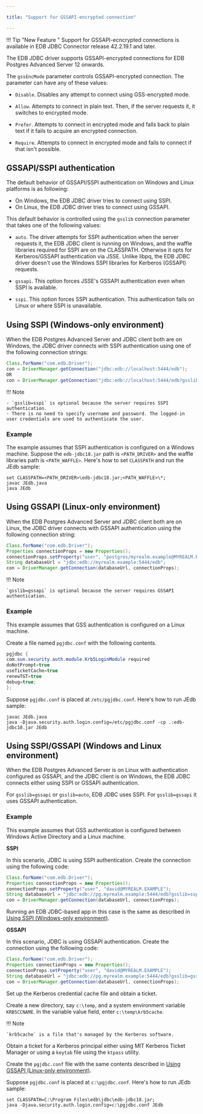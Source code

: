 ```yaml
---

title: "Support for GSSAPI-encrypted connection"

---
```


<div id="support_for_gssapi_encrypted_connection" class="registered_link"></div>

!!! Tip "New Feature "
    Support for GSSAPI-ecncrypted connections is available in EDB JDBC Connector release 42.2.19.1 and later.

The EDB JDBC driver supports GSSAPI-encrypted connections for EDB Postgres Advanced Server 12 onwards.  

The `gssEncMode` parameter controls GSSAPI-encrypted connection. The parameter can have any of these values:

- `Disable`. Disables any attempt to connect using GSS-encrypted mode.

- `Allow`. Attempts to connect in plain text. Then, if the server requests it, it switches to encrypted mode.

- `Prefer`. Attempts to connect in encrypted mode and falls back to plain text if it fails to acquire an encrypted connection.

- `Require`. Attempts to connect in encrypted mode and fails to connect if that isn't possible.

## GSSAPI/SSPI authentication

The default behavior of GSSAPI/SSPI authentication on Windows and Linux platforms is as following:

- On Windows, the EDB JDBC driver tries to connect using SSPI.
- On Linux, the EDB JDBC driver tries to connect using GSSAPI.

This default behavior is controlled using the `gsslib` connection parameter that takes one of the following values: 

- `auto`. The driver attempts for SSPI authentication when the server requests it, the EDB JDBC client is running on Windows, and the waffle libraries required for SSPI are on the CLASSPATH. Otherwise it opts for Kerberos/GSSAPI authentication via JSSE. Unlike libpq, the EDB JDBC driver doesn't use the Windows SSPI libraries for Kerberos (GSSAPI) requests.

- `gssapi`. This option forces JSSE's GSSAPI authentication even when SSPI is available.

- `sspi`. This option forces SSPI authentication. This authentication fails on Linux or where SSPI is unavailable.

## Using SSPI (Windows-only environment)

When the EDB Postgres Advanced Server and JDBC client both are on Windows, the JDBC driver connects with SSPI authentication using one of the following connection strings:

```java
Class.forName("com.edb.Driver"); 
con = DriverManager.getConnection("jdbc:edb://localhost:5444/edb");
OR
con = DriverManager.getConnection("jdbc:edb://localhost:5444/edb?gsslib=sspi"); 
```

!!! Note 

    - `gsslib=sspi` is optional because the server requires SSPI authentication. 
    - There is no need to specify username and password. The logged-in user credentials are used to authenticate the user.

### Example

The example assumes that SSPI authentication is configured on a Windows machine. Suppose the `edb-jdbc18.jar` path is `<PATH_DRIVER>` and the waffle libraries path is `<PATH_WAFFLE>`. Here's how to set `CLASSPATH` and run the JEdb sample:

```shell
set CLASSPATH=<PATH_DRIVER>\edb-jdbc18.jar;<PATH_WAFFLE>\*;
javac JEdb.java
java JEdb
```

## Using GSSAPI (Linux-only environment)

When the EDB Postgres Advanced Server and JDBC client both are on Linux, the JDBC driver connects with GSSAPI authentication using the following connection string:

```java
Class.forName("com.edb.Driver");
Properties connectionProps = new Properties();
connectionProps.setProperty("user", "postgres/myrealm.example@MYREALM.EXAMPLE");
String databaseUrl = "jdbc:edb://myrealm.example:5444/edb";
con = DriverManager.getConnection(databaseUrl, connectionProps);
```

!!! Note

    `gsslib=gssapi` is optional because the server requires GSSAPI authentication. 

### Example

This example assumes that GSS authentication is configured on a Linux machine.

Create a file named `pgjdbc.conf` with the following contents.

```java
pgjdbc {
com.sun.security.auth.module.Krb5LoginModule required
doNotPrompt=true
useTicketCache=true
renewTGT=true
debug=true;
};
```

Suppose `pgjdbc.conf` is placed at `/etc/pgjdbc.conf`. Here's how to run JEdb sample:

```shell
javac JEdb.java
java -Djava.security.auth.login.config=/etc/pgjdbc.conf -cp .:edb-jdbc18.jar JEdb
```

## Using SSPI/GSSAPI (Windows and Linux environment)

When the EDB Postgres Advanced Server is on Linux with authentication configured as GSSAPI, and the JDBC client is on Windows, the EDB JDBC connects either using SSPI or GSSAPI authentication.

For `gsslib=gssapi` or `gsslib=auto`, EDB JDBC uses SSPI. For `gsslib=gssapi` it uses GSSAPI authentication.

### Example

This example assumes that GSS authentication is configured between Windows Active Directory and a Linux machine.

**SSPI**

In this scenario, JDBC is using SSPI authentication. Create the connection using the following code: 

```java  
Class.forName("com.edb.Driver");   	
Properties connectionProps = new Properties();
connectionProps.setProperty("user", "david@MYREALM.EXAMPLE");
String databaseUrl = "jdbc:edb://pg.myrealm.example:5444/edb?gsslib=sspi";
con = DriverManager.getConnection(databaseUrl, connectionProps);
```
Running an EDB JDBC-based app in this case is the same as described in [Using SSPI (Windows-only environment)](#using_sspi_windows_only_environment).

**GSSAPI**

In this scenario, JDBC is using GSSAPI authentication. Create the connection using the following code: 

```java  
Class.forName("com.edb.Driver"); 		
Properties connectionProps = new Properties();
connectionProps.setProperty("user", "david@MYREALM.EXAMPLE");
String databaseUrl = "jdbc:edb://pg.myrealm.example:5444/edb?gsslib=gssapi";
con = DriverManager.getConnection(databaseUrl, connectionProps);
```

Set up the Kerberos credential cache file and obtain a ticket.

Create a new directory, say `c:\temp`, and a system environment variable `KRB5CCNAME`. In the variable value field, enter `c:\temp\krb5cache`.

!!! Note

    `krb5cache` is a file that's managed by the Kerberos software.

Obtain a ticket for a Kerberos principal either using MIT Kerberos Ticket Manager or using a `keytab` file using the `ktpass` utility.

Create the `pgjdbc.conf` file with the same contents described in [Using GSSAPI (Linux-only environment)](#using_gssapi_linux_only_environment).

Suppose `pgjdbc.conf` is placed at `c:\pgjdbc.conf`. Here's how to run JEdb sample:

```shell
set CLASSPATH=C:\Program Files\edb\jdbc\edb-jdbc18.jar;
java -Djava.security.auth.login.config=c:\pgjdbc.conf JEdb
```



